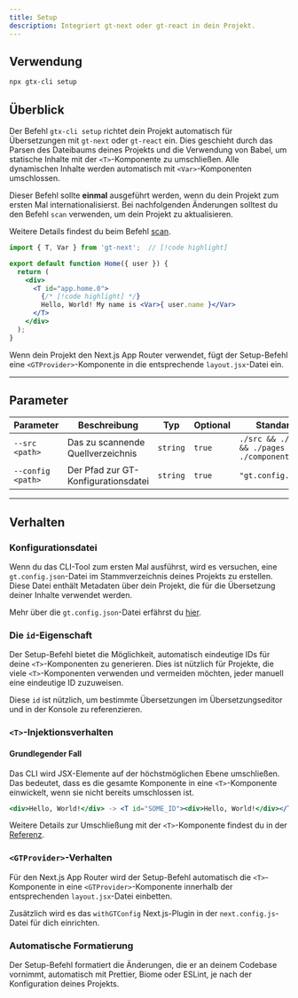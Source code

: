 ```yaml
---
title: Setup
description: Integriert gt-next oder gt-react in dein Projekt.
---
```

## Verwendung

```bash
npx gtx-cli setup
```

## Überblick

Der Befehl `gtx-cli setup` richtet dein Projekt automatisch für Übersetzungen mit `gt-next` oder `gt-react` ein.
Dies geschieht durch das Parsen des Dateibaums deines Projekts und die Verwendung von Babel, um statische Inhalte mit der `<T>`-Komponente zu umschließen.
Alle dynamischen Inhalte werden automatisch mit `<Var>`-Komponenten umschlossen.

Dieser Befehl sollte **einmal** ausgeführt werden, wenn du dein Projekt zum ersten Mal internationalisierst.
Bei nachfolgenden Änderungen solltest du den Befehl `scan` verwenden, um dein Projekt zu aktualisieren.

Weitere Details findest du beim Befehl [scan](/docs/cli/scan).


```jsx title="src/app/Home.js"
import { T, Var } from 'gt-next';  // [!code highlight]

export default function Home({ user }) {
  return (
    <div>
      <T id="app.home.0">
        {/* [!code highlight] */}
        Hello, World! My name is <Var>{ user.name }</Var>
      </T>
    </div>
  );
}
```

Wenn dein Projekt den Next.js App Router verwendet, fügt der Setup-Befehl eine `<GTProvider>`-Komponente in die entsprechende `layout.jsx`-Datei ein.

---

## Parameter

| Parameter       | Beschreibung                                     | Typ     | Optional | Standard        |
|-----------------|--------------------------------------------------|---------|----------|-----------------|
| `--src <path>`           | Das zu scannende Quellverzeichnis               | `string`  | `true`     |  `./src && ./app && ./pages && ./components` |
| `--config <path>`        | Der Pfad zur GT-Konfigurationsdatei              | `string`  | `true`     | `"gt.config.json"` |

---

## Verhalten

### Konfigurationsdatei

Wenn du das CLI-Tool zum ersten Mal ausführst, wird es versuchen, eine `gt.config.json`-Datei im Stammverzeichnis deines Projekts zu erstellen.
Diese Datei enthält Metadaten über dein Projekt, die für die Übersetzung deiner Inhalte verwendet werden.

Mehr über die `gt.config.json`-Datei erfährst du [hier](/docs/cli/reference/config).

### Die `id`-Eigenschaft

Der Setup-Befehl bietet die Möglichkeit, automatisch eindeutige IDs für deine `<T>`-Komponenten zu generieren.
Dies ist nützlich für Projekte, die viele `<T>`-Komponenten verwenden und vermeiden möchten, jeder manuell eine eindeutige ID zuzuweisen.

Diese `id` ist nützlich, um bestimmte Übersetzungen im Übersetzungseditor und in der Konsole zu referenzieren.

### `<T>`-Injektionsverhalten

#### Grundlegender Fall

Das CLI wird JSX-Elemente auf der höchstmöglichen Ebene umschließen.
Das bedeutet, dass es die gesamte Komponente in eine `<T>`-Komponente einwickelt, wenn sie nicht bereits umschlossen ist.

```jsx
<div>Hello, World!</div> -> <T id="SOME_ID"><div>Hello, World!</div></T>
```

Weitere Details zur Umschließung mit der `<T>`-Komponente findest du in der [Referenz](/docs/cli/reference/wrapping).

### `<GTProvider>`-Verhalten

Für den Next.js App Router wird der Setup-Befehl automatisch die `<T>`-Komponente in eine `<GTProvider>`-Komponente innerhalb der entsprechenden `layout.jsx`-Datei einbetten.

Zusätzlich wird es das `withGTConfig` Next.js-Plugin in der `next.config.js`-Datei für dich einrichten.

### Automatische Formatierung

Der Setup-Befehl formatiert die Änderungen, die er an deinem Codebase vornimmt, automatisch mit Prettier, Biome oder ESLint, je nach der Konfiguration deines Projekts.

